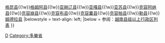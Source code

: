 {{Navbox
|state      = autocollapse<!--autocollapse、uncollapsed、collapsed、plain、off-->
|name       = 多乐省行政区划
|title      = [[越南]][[多樂省|多乐省]]行政区划
|image      = [[file:Flag of Vietnam.svg|border|50px|越南国旗]]
|above      =
|abovestyle = 
|listclass  = hlist

|group1 = [[省辖市]]（1）
| list1 =[[邦美蜀市]]
|group2 = [[市社]]（1）
| list2 =[[芃湖市社]]
|group3 = [[县]]（13）
| list3 =[[奔敦县]]{{!w}}[[格昆县]]{{!w}}[[格姆阿县]]{{!w}}[[亚赫辽县]]{{!w}}[[亚嘎县]]{{!w}}[[亚苏县]]{{!w}}[[克容阿纳县]]{{!w}}[[克容崩县]]{{!w}}[[克容布县]]{{!w}}[[克容囊县]]{{!w}}[[克容帕县]]{{!w}}[[勒县]]{{!w}}[[姆德拉县]]
|belowstyle = text-align: left;
|below      = 参阅：[[越南县级以上行政区列表]]
}}<noinclude>
[[Category:越南二级行政区模板|D]]
[[Category:多樂省]]
</noinclude>